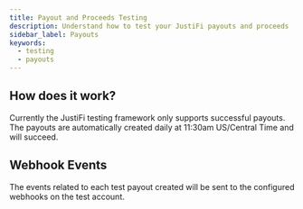 ```yaml
---
title: Payout and Proceeds Testing
description: Understand how to test your JustiFi payouts and proceeds
sidebar_label: Payouts
keywords:
  - testing
  - payouts
---
```


## How does it work?

Currently the JustiFi testing framework only supports successful payouts. The payouts are automatically created
daily at 11:30am US/Central Time and will succeed.

## Webhook Events

The events related to each test payout created will be sent to the configured webhooks on the test account.
